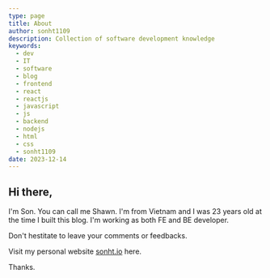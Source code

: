 ```yaml
---
type: page
title: About
author: sonht1109
description: Collection of software development knowledge
keywords:
  - dev
  - IT
  - software
  - blog
  - frontend
  - react
  - reactjs
  - javascript
  - js
  - backend
  - nodejs
  - html
  - css
  - sonht1109
date: 2023-12-14
---
```

## Hi there,
I'm Son. You can call me Shawn. I'm from Vietnam and I was 23 years old at the time I built this blog. I'm working as both FE and BE developer.

Don't hestitate to leave your comments or feedbacks.

Visit my personal website [sonht.io](https://sonht.io.vn) here.

Thanks.